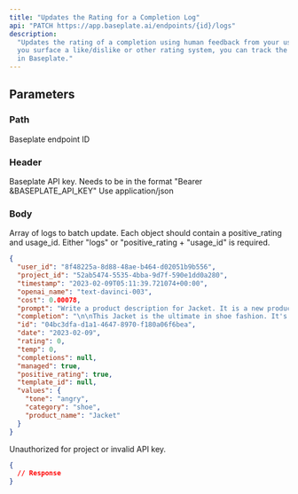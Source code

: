 ```yaml
---
title: "Updates the Rating for a Completion Log"
api: "PATCH https://app.baseplate.ai/endpoints/{id}/logs"
description:
  "Updates the rating of a completion using human feedback from your users. If
  you surface a like/dislike or other rating system, you can track the feedback
  in Baseplate."
---
```


## Parameters

### Path

<ParamField path="id" type="string" required>
  Baseplate endpoint ID
</ParamField>

### Header

<ParamField header="Authorization" type="string" required>
  Baseplate API key. Needs to be in the format "Bearer &BASEPLATE_API_KEY"
</ParamField>
<ParamField header="Content-Type" type="string">
  Use application/json
</ParamField>

### Body

<ParamField body="logs" type="Array">
  Array of logs to batch update. Each object should contain a positive_rating
  and usage_id. Either "logs" or "positive_rating + "usage_id" is required.
</ParamField>

<Tabs>
<Tab title="🟢 200: OK">

```json
{
  "user_id": "8f48225a-8d88-48ae-b464-d02051b9b556",
  "project_id": "52ab5474-5535-4bba-9d7f-590e1dd0a280",
  "timestamp": "2023-02-09T05:11:39.721074+00:00",
  "openai_name": "text-davinci-003",
  "cost": 0.00078,
  "prompt": "Write a product description for Jacket. It is a new product in shoe. The description should have a angry tone.",
  "completion": "\n\nThis Jacket is the ultimate in shoe fashion. It's sleek, stylish",
  "id": "04bc3dfa-d1a1-4647-8970-f180a06f6bea",
  "date": "2023-02-09",
  "rating": 0,
  "temp": 0,
  "completions": null,
  "managed": true,
  "positive_rating": true,
  "template_id": null,
  "values": {
    "tone": "angry",
    "category": "shoe",
    "product_name": "Jacket"
  }
}
```

</Tab>

<Tab title="🟠 401: Unauthorized">

Unauthorized for project or invalid API key.

```json
{
  // Response
}
```

</Tab>
</Tabs>
